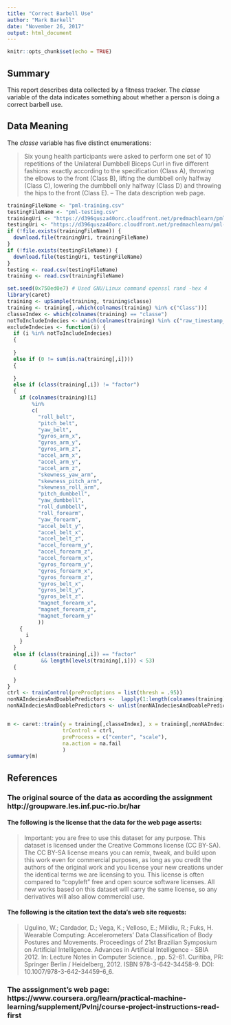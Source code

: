 ---
title: "Correct Barbell Use"
author: "Mark Barkell"
date: "November 26, 2017"
output: html_document
---

```{r setup, include=FALSE}
knitr::opts_chunk$set(echo = TRUE)
```

## Summary

This report describes data collected by a fitness tracker.  The *classe* variable of the data indicates something about whether a person is doing a correct barbell use.

## Data Meaning

The *classe* variable has five distinct enumerations:

> Six young health participants were asked to perform one set of 10 repetitions of the Unilateral Dumbbell Biceps Curl in five different fashions: exactly according to the specification (Class A), throwing the elbows to the front (Class B), lifting the dumbbell only halfway (Class C), lowering the dumbbell only halfway (Class D) and throwing the hips to the front (Class E).
-- The data description web page.


```{r download, echo=FALSE}
trainingFileName <- "pml-training.csv"
testingFileName <- "pml-testing.csv"
trainingUri <- "https://d396qusza40orc.cloudfront.net/predmachlearn/pml-training.csv"
testingUri <- "https://d396qusza40orc.cloudfront.net/predmachlearn/pml-testing.csv"
if (!file.exists(trainingFileName)) {
  download.file(trainingUri, trainingFileName)
}
if (!file.exists(testingFileName)) {
  download.file(testingUri, testingFileName)
}
testing <- read.csv(testingFileName)
training <- read.csv(trainingFileName)

```

```{r decisionTree}
set.seed(0x750ed0e7) # Used GNU/Linux command openssl rand -hex 4
library(caret)
training <- upSample(training, training$classe)
training <- training[,-which(colnames(training) %in% c("Class"))]
classeIndex <- which(colnames(training) == "classe")
notToIncludeIndecies <- which(colnames(training) %in% c("raw_timestamp_part_1", "raw_timestamp_part_2", "classe"))
excludeIndecies <- function(i) {
  if (i %in% notToIncludeIndecies)
  {
    
  }
  else if (0 != sum(is.na(training[,i])))
  {
    
  }
  else if (class(training[,i]) != "factor")
  {
    if (colnames(training)[i] 
        %in% 
        c(
          "roll_belt",
          "pitch_belt",
          "yaw_belt",
          "gyros_arm_x", 
          "gyros_arm_y", 
          "gyros_arm_z",
          "accel_arm_x",
          "accel_arm_y",
          "accel_arm_z",
          "skewness_yaw_arm",
          "skewness_pitch_arm",
          "skewness_roll_arm",
          "pitch_dumbbell",
          "yaw_dumbbell",
          "roll_dumbbell",
          "roll_forearm",
          "yaw_forearm",
          "accel_belt_y",
          "accel_belt_x",
          "accel_belt_z",
          "accel_forearm_y",
          "accel_forearm_z",
          "accel_forearm_x",
          "gyros_forearm_y",
          "gyros_forearm_x",
          "gyros_forearm_z",
          "gyros_belt_x",
          "gyros_belt_y",
          "gyros_belt_z",
          "magnet_forearm_x",
          "magnet_forearm_z",
          "magnet_forearm_y"
          ))
    {
      i
    }
  }
  else if (class(training[,i]) == "factor" 
           && length(levels(training[,i])) < 53)
  {
      
  }
}
ctrl <- trainControl(preProcOptions = list(thresh = .95))
nonNAIndeciesAndDoablePredictors <-  lapply(1:length(colnames(training)), excludeIndecies)
nonNAIndeciesAndDoablePredictors <- unlist(nonNAIndeciesAndDoablePredictors)


m <- caret::train(y = training[,classeIndex], x = training[,nonNAIndeciesAndDoablePredictors], method="fda",
                  trControl = ctrl,
                  preProcess = c("center", "scale"),
                  na.action = na.fail
                  ) 
summary(m)
```



## References

### The original source of the data as according the assignment http://groupware.les.inf.puc-rio.br/har

#### The following is the license that the data for the web page asserts:

> Important: you are free to use this dataset for any purpose. This dataset is licensed under the Creative Commons license (CC BY-SA). The CC BY-SA license means you can remix, tweak, and build upon this work even for commercial purposes, as long as you credit the authors of the original work and you license your new creations under the identical terms we are licensing to you. This license is often compared to "copyleft" free and open source software licenses. All new works based on this dataset will carry the same license, so any derivatives will also allow commercial use. 

#### The following is the citation text the data's web site requests:

> Ugulino, W.; Cardador, D.; Vega, K.; Velloso, E.; Milidiu, R.; Fuks, H. Wearable Computing: Accelerometers' Data Classification of Body Postures and Movements. Proceedings of 21st Brazilian Symposium on Artificial Intelligence. Advances in Artificial Intelligence - SBIA 2012. In: Lecture Notes in Computer Science. , pp. 52-61. Curitiba, PR: Springer Berlin / Heidelberg, 2012. ISBN 978-3-642-34458-9. DOI: 10.1007/978-3-642-34459-6_6. 

### The asssignment's web page: https://www.coursera.org/learn/practical-machine-learning/supplement/PvInj/course-project-instructions-read-first



